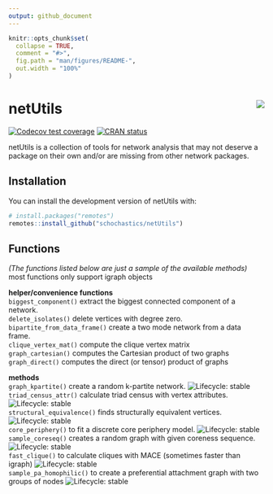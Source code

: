 ```yaml
---
output: github_document
---
```


<!-- README.md is generated from README.Rmd. Please edit that file -->

```r
knitr::opts_chunk$set(
  collapse = TRUE,
  comment = "#>",
  fig.path = "man/figures/README-",
  out.width = "100%"
)
```
#  netUtils  <img src="man/figures/logo.png" align="right"/>

<!-- badges: start -->
[![Codecov test coverage](https://codecov.io/gh/schochastics/netUtils/branch/master/graph/badge.svg)](https://codecov.io/gh/schochastics/netUtils?branch=master)
[![CRAN status](https://www.r-pkg.org/badges/version/netUtils)](https://CRAN.R-project.org/package=netUtils)
<!-- badges: end -->

netUtils is a collection of tools for network analysis that may not deserve a package on their own and/or are missing from other network packages.

## Installation

You can install the development version of netUtils with:

```r
# install.packages("remotes")
remotes::install_github("schochastics/netUtils")
```

## Functions

*(The functions listed below are just a sample of the available methods)*  
most functions only support igraph objects

**helper/convenience functions**  
`biggest_component()` extract the biggest connected component of a network.  
`delete_isolates()` delete vertices with degree zero.  
`bipartite_from_data_frame()` create a two mode network from a data frame.  
`clique_vertex_mat()` compute the clique vertex matrix  
`graph_cartesian()` computes the Cartesian product of two graphs  
`graph_direct()` computes the direct (or tensor) product of graphs

**methods**  
`graph_kpartite()` create a random k-partite network. ![Lifecycle: stable](https://img.shields.io/badge/lifecycle-stable-green.svg)  
<!-- `dyad_census_attr()` calculate dyad census with vertex attributes. ![Lifecycle: stable](https://img.shields.io/badge/lifecycle-stable-green.svg)   -->
`triad_census_attr()` calculate triad census with vertex attributes. ![Lifecycle: stable](https://img.shields.io/badge/lifecycle-stable-green.svg)    
`structural_equivalence()` finds structurally equivalent vertices. ![Lifecycle: stable](https://img.shields.io/badge/lifecycle-stable-green.svg)    
`core_periphery()` to fit a discrete core periphery model. ![Lifecycle: stable](https://img.shields.io/badge/lifecycle-experimental-orange.svg)  
`sample_coreseq()` creates a random graph with given coreness sequence. ![Lifecycle: stable](https://img.shields.io/badge/lifecycle-stable-green.svg)  
`fast_clique()` to calculate cliques with MACE (sometimes faster than igraph) ![Lifecycle: stable](https://img.shields.io/badge/lifecycle-stable-green.svg)  
`sample_pa_homophilic()` to create a preferential attachment graph with two groups of nodes ![Lifecycle: stable](https://img.shields.io/badge/lifecycle-experimental-orange.svg)  

